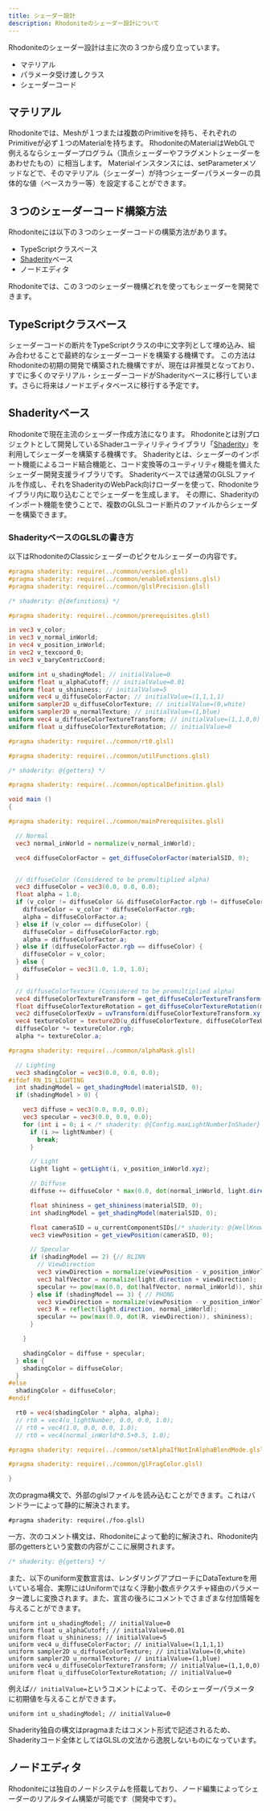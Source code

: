 ```yaml
---
title: シェーダー設計
description: Rhodoniteのシェーダー設計について
---
```



<DocLayout>

Rhodoniteのシェーダー設計は主に次の３つから成り立っています。

* マテリアル
* パラメータ受け渡しクラス
* シェーダーコード


## マテリアル

Rhodoniteでは、Meshが１つまたは複数のPrimitiveを持ち、それぞれのPrimitiveが必ず１つのMaterialを持ちます。
RhodoniteのMaterialはWebGLで例えるならシェーダープログラム（頂点シェーダーやフラグメントシェーダーをあわせたもの）に相当します。
Materialインスタンスには、setParameterメソッドなどで、そのマテリアル（シェーダー）が持つシェーダーパラメーターの具体的な値（ベースカラー等）を設定することができます。

## ３つのシェーダーコード構築方法

Rhodoniteには以下の３つのシェーダーコードの構築方法があります。

* TypeScriptクラスベース
* [Shaderity](https://github.com/actnwit/shaderity)ベース
* ノードエディタ

Rhodoniteでは、この３つのシェーダー機構どれを使ってもシェーダーを開発できます。

## TypeScriptクラスベース

シェーダーコードの断片をTypeScriptクラスの中に文字列として埋め込み、組み合わせることで最終的なシェーダーコードを構築する機構です。
この方法はRhodoniteの初期の開発で構築された機構ですが、現在は非推奨となっており、すでに多くのマテリアル・シェーダーコードがShaderityベースに移行しています。さらに将来はノードエディタベースに移行する予定です。

## Shaderityベース

Rhodoniteで現在主流のシェーダー作成方法になります。
Rhodoniteとは別プロジェクトとして開発しているShaderユーティリティライブラリ「[Shaderity](https://github.com/actnwit/shaderity)」を利用してシェーダーを構築する機構です。
Shaderityとは、シェーダーのインポート機能によるコード結合機能と、コード変換等のユーティリティ機能を備えたシェーダー開発支援ライブラリです。
Shaderityベースでは通常のGLSLファイルを作成し、それをShaderityのWebPack向けローダーを使って、Rhodoniteライブラリ内に取り込むことでシェーダーを生成します。
その際に、Shaderityのインポート機能を使うことで、複数のGLSLコード断片のファイルからシェーダーを構築できます。

### ShaderityベースのGLSLの書き方

以下はRhodoniteのClassicシェーダーのピクセルシェーダーの内容です。

```glsl
#pragma shaderity: require(../common/version.glsl)
#pragma shaderity: require(../common/enableExtensions.glsl)
#pragma shaderity: require(../common/glslPrecision.glsl)

/* shaderity: @{definitions} */

#pragma shaderity: require(../common/prerequisites.glsl)

in vec3 v_color;
in vec3 v_normal_inWorld;
in vec4 v_position_inWorld;
in vec2 v_texcoord_0;
in vec3 v_baryCentricCoord;

uniform int u_shadingModel; // initialValue=0
uniform float u_alphaCutoff; // initialValue=0.01
uniform float u_shininess; // initialValue=5
uniform vec4 u_diffuseColorFactor; // initialValue=(1,1,1,1)
uniform sampler2D u_diffuseColorTexture; // initialValue=(0,white)
uniform sampler2D u_normalTexture; // initialValue=(1,blue)
uniform vec4 u_diffuseColorTextureTransform; // initialValue=(1,1,0,0)
uniform float u_diffuseColorTextureRotation; // initialValue=0

#pragma shaderity: require(../common/rt0.glsl)

#pragma shaderity: require(../common/utilFunctions.glsl)

/* shaderity: @{getters} */

#pragma shaderity: require(../common/opticalDefinition.glsl)

void main ()
{

#pragma shaderity: require(../common/mainPrerequisites.glsl)

  // Normal
  vec3 normal_inWorld = normalize(v_normal_inWorld);

  vec4 diffuseColorFactor = get_diffuseColorFactor(materialSID, 0);


  // diffuseColor (Considered to be premultiplied alpha)
  vec3 diffuseColor = vec3(0.0, 0.0, 0.0);
  float alpha = 1.0;
  if (v_color != diffuseColor && diffuseColorFactor.rgb != diffuseColor) {
    diffuseColor = v_color * diffuseColorFactor.rgb;
    alpha = diffuseColorFactor.a;
  } else if (v_color == diffuseColor) {
    diffuseColor = diffuseColorFactor.rgb;
    alpha = diffuseColorFactor.a;
  } else if (diffuseColorFactor.rgb == diffuseColor) {
    diffuseColor = v_color;
  } else {
    diffuseColor = vec3(1.0, 1.0, 1.0);
  }

  // diffuseColorTexture (Considered to be premultiplied alpha)
  vec4 diffuseColorTextureTransform = get_diffuseColorTextureTransform(materialSID, 0);
  float diffuseColorTextureRotation = get_diffuseColorTextureRotation(materialSID, 0);
  vec2 diffuseColorTexUv = uvTransform(diffuseColorTextureTransform.xy, diffuseColorTextureTransform.zw, diffuseColorTextureRotation, v_texcoord_0);
  vec4 textureColor = texture2D(u_diffuseColorTexture, diffuseColorTexUv);
  diffuseColor *= textureColor.rgb;
  alpha *= textureColor.a;

#pragma shaderity: require(../common/alphaMask.glsl)

  // Lighting
  vec3 shadingColor = vec3(0.0, 0.0, 0.0);
#ifdef RN_IS_LIGHTING
  int shadingModel = get_shadingModel(materialSID, 0);
  if (shadingModel > 0) {

    vec3 diffuse = vec3(0.0, 0.0, 0.0);
    vec3 specular = vec3(0.0, 0.0, 0.0);
    for (int i = 0; i < /* shaderity: @{Config.maxLightNumberInShader} */ ; i++) {
      if (i >= lightNumber) {
        break;
      }

      // Light
      Light light = getLight(i, v_position_inWorld.xyz);

      // Diffuse
      diffuse += diffuseColor * max(0.0, dot(normal_inWorld, light.direction)) * light.attenuatedIntensity;

      float shininess = get_shininess(materialSID, 0);
      int shadingModel = get_shadingModel(materialSID, 0);

      float cameraSID = u_currentComponentSIDs[/* shaderity: @{WellKnownComponentTIDs.CameraComponentTID} */];
      vec3 viewPosition = get_viewPosition(cameraSID, 0);

      // Specular
      if (shadingModel == 2) {// BLINN
        // ViewDirection
        vec3 viewDirection = normalize(viewPosition - v_position_inWorld.xyz);
        vec3 halfVector = normalize(light.direction + viewDirection);
        specular += pow(max(0.0, dot(halfVector, normal_inWorld)), shininess);
      } else if (shadingModel == 3) { // PHONG
        vec3 viewDirection = normalize(viewPosition - v_position_inWorld.xyz);
        vec3 R = reflect(light.direction, normal_inWorld);
        specular += pow(max(0.0, dot(R, viewDirection)), shininess);
      }

    }

    shadingColor = diffuse + specular;
  } else {
    shadingColor = diffuseColor;
  }
#else
  shadingColor = diffuseColor;
#endif

  rt0 = vec4(shadingColor * alpha, alpha);
  // rt0 = vec4(u_lightNumber, 0.0, 0.0, 1.0);
  // rt0 = vec4(1.0, 0.0, 0.0, 1.0);
  // rt0 = vec4(normal_inWorld*0.5+0.5, 1.0);

#pragma shaderity: require(../common/setAlphaIfNotInAlphaBlendMode.glsl)

#pragma shaderity: require(../common/glFragColor.glsl)

}
```

次のpragma構文で、外部のglslファイルを読み込むことができます。これはバンドラーによって静的に解決されます。

```
#pragma shaderity: require(./foo.glsl)
```

一方、次のコメント構文は、Rhodoniteによって動的に解決され、Rhodonite内部のgettersという変数の内容がここに展開されます。

```glsl
/* shaderity: @{getters} */
```

また、以下のuniform変数宣言は、レンダリングアプローチにDataTextureを用いている場合、実際にはUniformではなく浮動小数点テクスチャ経由のパラメーター渡しに変換されます。また、宣言の後ろにコメントでさまざまな付加情報を与えることができます。

```
uniform int u_shadingModel; // initialValue=0
uniform float u_alphaCutoff; // initialValue=0.01
uniform float u_shininess; // initialValue=5
uniform vec4 u_diffuseColorFactor; // initialValue=(1,1,1,1)
uniform sampler2D u_diffuseColorTexture; // initialValue=(0,white)
uniform sampler2D u_normalTexture; // initialValue=(1,blue)
uniform vec4 u_diffuseColorTextureTransform; // initialValue=(1,1,0,0)
uniform float u_diffuseColorTextureRotation; // initialValue=0
```

例えば`// initialValue=`というコメントによって、そのシェーダーパラメータに初期値を与えることができます。

```
uniform int u_shadingModel; // initialValue=0
```

Shaderity独自の構文はpragmaまたはコメント形式で記述されるため、Shaderityコード全体としてはGLSLの文法から逸脱しないものになっています。

## ノードエディタ

Rhodoniteには独自のノードシステムを搭載しており、ノード編集によってシェーダーのリアルタイム構築が可能です（開発中です）。

</DocLayout>
